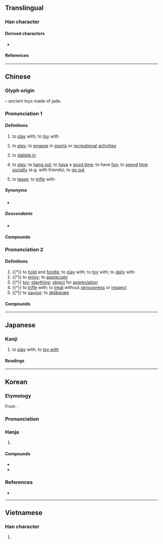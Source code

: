 {{character info}}
==Translingual==
{{stroke order|strokes=8}}

===Han character===
{{Han char|rn=96|rad=玉|as=04|sn=8|four=11111|canj=MGMMU|ids=⿰⺩元}}

====Derived characters====
* {{l|mul|[[𠶃]], [[𬕎]]}}

====References====
{{Han ref|kx=0728.150|dkj=20872|dj=1140.140|hdz=21103.040|uh=73A9}}

----

==Chinese==
{{zh-forms|alt=貦-archaic,*翫-archaic,反-Cantonese:faan2,𠆩-Cantonese:faan2,挽-Hong Kong Internet slang:waan2}}

===Glyph origin===
{{Han etym}}
{{Han compound|玉|元|c1=s|c2=p|ls=psc|t1=jade}} – ancient toys made of jade.

===Pronunciation 1===
{{zh-pron
|m=wán,er=y
|c=waan4-2,waan4,faan2
|c_note=waan4-2 - common; waan4 - rare; faan2 - variant, perhaps dialectal influence
|g=uan4
|h=pfs=ngòan
|h_note=ngòan - literary (“to play”)
|j=van1
|md=nguàng
|md_note=nguàng - literary (“to play”) (colloquial equivalent is {{zh-l|*客佻}})
|mn=oán/ml:goân/tw:goán
|mn_note=oán - vernacular (俗); goân/goán - literary
|mn-t=nguêng2/nguang2
|mn-t_note=nguêng2 - Chaozhou; nguang2 - Shantou
|w=3hhuoe,3me
|x=uan2
|ma=y
|cat=v
}}

====Definitions====
{{zh-hanzi}}

# to [[play]] with; to [[toy]] with
#: {{zh-x|玩 積木|to '''play''' with building blocks}}
# to [[play]]; to [[engage]] in [[sports]] or [[recreational]] [[activities]]
#: {{zh-x|玩 遊戲|to '''play''' games|C}}
#: {{zh-x|玩 音樂|to '''play''' music; to '''perform''' music|C}}
#: {{zh-x|大家 都 已經 玩 到 唔 玩|everyone's already played it so much that they don't even want to anymore|C}}
# to [[dabble in]]
#: {{zh-x|玩 音響|to be an audiophile|C}}
# to [[play]]; to [[hang out]]; to [[have]] a [[good time]]; to have [[fun]]; to [[spend]] [[time]] [[socially]] (e.g. with friends); to [[go out]]
#: {{zh-x|同 朋友 玩|to '''spend time''' with friends|C}}
#: {{zh-x|去 北京 玩|to travel to Beijing (for a visit)|C}}
# to [[tease]]; to [[trifle]] with
#: {{zh-x|佢 玩 緊 你 咋 嘛，唔好 理 佢 啦。|He's just '''teas'''ing you; ignore him.|C}}

=====Synonyms=====
* {{s|to play}}
{{zh-dial|玩}}
{{zh-syn-saurus|玩耍}}

=====Descendants=====
* {{desc|wuh|wan}}

====Compounds====
{{zh-der|fold=1|玩嘢|玩殘|玩死|玩完|玩謝|不是玩的|不是玩兒的|好玩|玩藝|玩意|愛玩|撫玩|擁兵玩寇|混吃混玩|玩不得的|玩不轉|玩伴|玩兒命|玩兒完|玩命|玩家|玩帥|玩弄|玩得轉|玩把戲|玩火|玩票|玩笑|玩笑旦|玩耍|玩花招|玩花頭|玩陰的|白玩|童玩|說著玩|貪玩|鬧著玩}}

===Pronunciation 2===
{{zh-pron
|m=玩
|c=wun6
|h=pfs=ngóan
|h_note=ngóan - literary (“to tease; toy”)
|md=nguâng
|md_note=nguâng - literary (“to tease; to enjoy; toy”)
|mn=goán
|mn-t=nguêng2/nguang2
|mn-t_note=nguêng2 - Chaozhou; nguang2 - Shantou
|w=3hhuoe,3me
|ma=y
|mc=y
|oc=y
|cat=v,n
}}

====Definitions====
{{zh-hanzi}}

# {{†}} to [[hold]] and [[fondle]]; to [[play]] with; to [[toy]] with; to [[dally]] with
# {{†}} to [[enjoy]]; to [[appreciate]]
# {{†}} [[toy]]; [[plaything]]; [[object]] for [[appreciation]]
# {{†}} to [[trifle]] with; to [[treat]] without [[seriousness]] or [[respect]]
# {{†}} to [[savour]]; to [[deliberate]]

====Compounds====
{{zh-der|fold=1|玩具|古玩|好玩:hàowán, hàowàn|寶玩|怠玩|把玩|披玩|探異玩奇|日久玩生|清玩|熟讀玩味|狎玩|玩世|遊玩|玩人喪德|玩其磧礫，不窺玉淵|玩味|玩好|玩弄|玩忽|玩愒|玩日愒歲|玩歲愒日|玩法|玩物|玩習|玩賞|珍玩|細玩|耽玩|褻玩|賞玩|雅玩|遊山玩水|電玩|玩偶|玩樂}}

{{zh-cat|Beginning}}

----

==Japanese==

===Kanji===
{{ja-kanji|grade=c|rs=玉04}}

# to [[play]] with; to [[toy with]]

====Readings====
{{ja-readings
|goon=がん<ぐわん
|kanon=がん<ぐわん
|kun=もてあそ-ぶ
}}

----

==Korean==

===Etymology===
From {{der|ko|ltc|-}} {{ltc-l|玩}}.

{{collapse|
* {{hanja-dongguk|ᅌᅪᆫ〮|ngwán}}
* {{hanja-sinjeung|완|wan}}
|Historical readings
|bg=#FFFFFF}}

===Pronunciation===
{{ko-hanja-pron|완|l=y}}

===Hanja===
{{ko-hanja-search}}
{{ko-hanja|즐기다|즐길|완}}

# {{hanja form of|완|[[play]]}}

====Compounds====
{{der-top|Compounds}}
* {{ko-l|완구|[[toy]]|玩具}}
* {{ko-l|애완동물|[[pet]]|愛玩動物}}
{{der-bottom}}

===References===
* {{R:hanjadoc|7290}}

----

==Vietnamese==

===Han character===
{{vi-readings|reading=ngoạn|rs=玉04}}

# {{rfdef|vi|sort=玉04}}